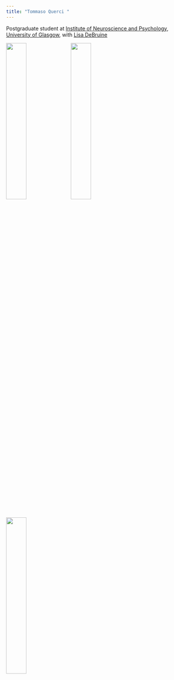 ```yaml
---
title: "Tommaso Querci "
---
```

      

Postgraduate student at [Institute of Neuroscience and Psychology](http://www.gla.ac.uk/researchinstitutes/neurosciencepsychology/), [University of Glasgow](https://www.gla.ac.uk/), with [Lisa DeBruine](https://github.com/debruine)


[<img src="images/profG.jpg" 
  style="width: 33%; 
       float: left;
       padding-right: 10px;">](https://quercit.github.io/home/about.html) 
       
[<img src="images/uofg.jpg" 
  style="width: 33%; 
       float: left;
       padding-right: 10px;">](https://quercit.github.io/home/research.html)
       
 [<img src="images/bookshelfR.jpg" 
  style="width: 33%; 
       float: left;(
       padding-right: 10px;">](https://quercit.github.io/home/bookshelf.html)